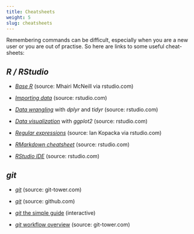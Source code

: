 ```yaml
---
title: Cheatsheets
weight: 5
slug: cheatsheets
---
```


Remembering commands can be difficult, especially when you are a new user or you are out of practise. So here are links to some useful cheat-sheets:  

## _R / RStudio_

- [_Base R_](//www.rstudio.com/wp-content/uploads/2016/10/r-cheat-sheet-3.pdf) (source: Mhairi McNeill via rstudio.com)  

- [_Importing data_](//github.com/rstudio/cheatsheets/raw/master/source/pdfs/data-import-cheatsheet.pdf) (source: rstudio.com)  

- [_Data wrangling_](//github.com/rstudio/cheatsheets/raw/master/source/pdfs/data-transformation-cheatsheet.pdf) with _dplyr_ and _tidyr_ (source: rstudio.com)   

- [_Data visualization_](//www.rstudio.com/wp-content/uploads/2016/11/ggplot2-cheatsheet-2.1.pdf) with _ggplot2_ (source: rstudio.com)  

- [_Regular expressions_](//www.rstudio.com/wp-content/uploads/2016/09/RegExCheatsheet.pdf) (source: Ian Kopacka via rstudio.com)  

- [_RMarkdown cheatsheet_](//www.rstudio.com/wp-content/uploads/2016/03/rmarkdown-cheatsheet-2.0.pdf) (source: rstudio.com)  

- [_RStudio IDE_](//www.rstudio.com/wp-content/uploads/2016/01/rstudio-IDE-cheatsheet.pdf) (source: rstudio.com) 

## _git_

- [_git_](//www.git-tower.com/blog/git-cheat-sheet/){ target="_blank" } (source: git-tower.com) 

- [_git_](//services.github.com/on-demand/downloads/github-git-cheat-sheet.pdf) (source: github.com)

- [_git_ the simple guide](//rogerdudler.github.io/git-guide/){ target="_blank" } (interactive)

- [_git_ workflow overview](//www.git-tower.com/blog/workflow-of-version-control/){ target="_blank" } (source: git-tower.com) 
